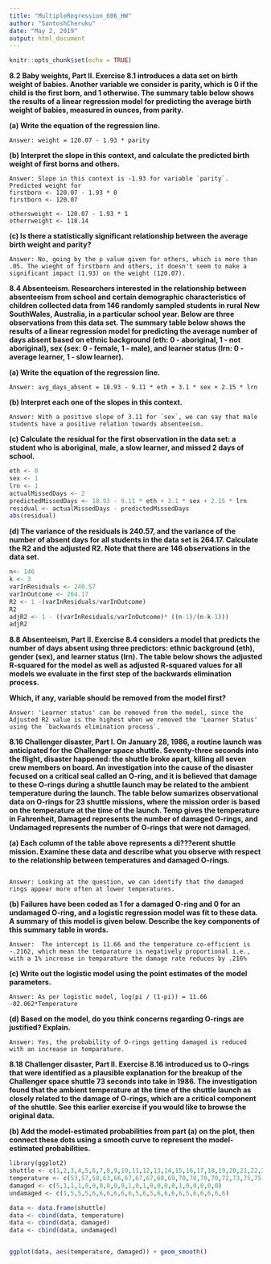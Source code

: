 ```yaml
---
title: "MultipleRegression_606_HW"
author: "SantoshCheruku"
date: "May 2, 2019"
output: html_document
---
```


```r
knitr::opts_chunk$set(echo = TRUE)
```

**8.2 Baby weights, Part II. Exercise 8.1 introduces a data set on birth weight of babies. Another variable we consider is parity, which is 0 if the child is the first born, and 1 otherwise. The summary table below shows the results of a linear regression model for predicting the average birth weight of babies, measured in ounces, from parity.**

**(a) Write the equation of the regression line.**

    Answer: weight = 120.07 - 1.93 * parity

**(b) Interpret the slope in this context, and calculate the predicted birth weight of first borns and others.**

    Answer: Slope in this context is -1.93 for variable `parity`. Predicted weight for 
    firstborn <- 120.07 - 1.93 * 0
    firstborn <- 120.07
    
    othersweight <- 120.07 - 1.93 * 1
    otherrweight <- 118.14
    

**(c) Is there a statistically significant relationship between the average birth weight and parity?**

    Answer: No, going by the p value given for others, which is more than .05. The wieght of firstborn and others, it doesn't seem to make a significant impact (1.93) on the weight (120.07).
    

**8.4 Absenteeism. Researchers interested in the relationship between absenteeism from school and certain demographic characteristics of children collected data from 146 randomly sampled students in rural New SouthWales, Australia, in a particular school year. Below are three observations from this data set. The summary table below shows the results of a linear regression model for predicting the average number of days absent based on ethnic background (eth: 0 - aboriginal, 1 - not aboriginal), sex (sex: 0 - female, 1 - male), and learner status (lrn: 0 - average learner, 1 - slow learner).**


**(a) Write the equation of the regression line.**

    Answer: avg_days_absent = 18.93 - 9.11 * eth + 3.1 * sex + 2.15 * lrn
    
**(b) Interpret each one of the slopes in this context.**

    Answer: With a positive slope of 3.11 for `sex`, we can say that male students have a positive relation towards absenteeism.
    
**(c) Calculate the residual for the first observation in the data set: a student who is aboriginal, male, a slow learner, and missed 2 days of school.**

```r
eth <- 0
sex <- 1
lrn <- 1
actualMissedDays <- 2
predictedMissedDays <- 18.93 - 9.11 * eth + 3.1 * sex + 2.15 * lrn
residual <- actualMissedDays - predictedMissedDays
abs(residual)
```



**(d) The variance of the residuals is 240.57, and the variance of the number of absent days for all students in the data set is 264.17. Calculate the R2 and the adjusted R2. Note that there are 146 observations in the data set.**

```r
n<- 146
k <- 3
varInResiduals <- 240.57
varInOutcome <- 264.17
R2 <- 1 -(varInResiduals/varInOutcome)
R2
adjR2 <- 1 - ((varInResiduals/varInOutcome)* ((n-1)/(n-k-1))) 
adjR2
```



**8.8 Absenteeism, Part II. Exercise 8.4 considers a model that predicts the number of days absent using three predictors: ethnic background (eth), gender (sex), and learner status (lrn). The table below shows the adjusted R-squared for the model as well as adjusted R-squared values for all models we evaluate in the first step of the backwards elimination process.**

**Which, if any, variable should be removed from the model first?**

    Answer: 'Learner status' can be removed from the model, since the Adjusted R2 value is the highest when we removed the 'Learner Status' using the `backwards elimination process`.

**8.16 Challenger disaster, Part I. On January 28, 1986, a routine launch was anticipated for the Challenger space shuttle. Seventy-three seconds into the flight, disaster happened: the shuttle broke apart, killing all seven crew members on board. An investigation into the cause of the disaster focused on a critical seal called an O-ring, and it is believed that damage to these O-rings during a shuttle launch may be related to the ambient temperature during the launch. The table below sumarizes observational data on O-rings for 23 shuttle missions, where the mission order is based on the temperature at the time of the launch. Temp gives the temperature in Fahrenheit, Damaged represents the number of damaged O-rings, and Undamaged represents the number of O-rings that were not damaged.**

**(a) Each column of the table above represents a di???erent shuttle mission. Examine these data and describe what you observe with respect to the relationship between temperatures and damaged O-rings.**
```r
```


    Answer: Looking at the question, we can identify that the damaged rings appear more often at lower temperatures. 
    
**(b) Failures have been coded as 1 for a damaged O-ring and 0 for an undamaged O-ring, and a logistic regression model was fit to these data. A summary of this model is given below. Describe the key components of this summary table in words.**

    Answer:  The intercept is 11.66 and the temperature co-efficient is -.2162, which mean the temparature is negatively proportional i.e., with a 1% increase in temparature the damage rate reduces by .216%
    
**(c) Write out the logistic model using the point estimates of the model parameters.**

    Answer: As per logistic model, log(pi / (1-pi)) = 11.66 -02.062*Temperature
    
**(d) Based on the model, do you think concerns regarding O-rings are justified? Explain.**

    Answer: Yes, the probability of O-rings getting damaged is reduced with an increase in temparature.
    
**8.18 Challenger disaster, Part II. Exercise 8.16 introduced us to O-rings that were identified as a plausible explanation for the breakup of the Challenger space shuttle 73 seconds into take in 1986. The investigation found that the ambient temperature at the time of the shuttle launch as closely related to the damage of O-rings, which are a critical component of the shuttle. See this earlier exercise if you would like to browse the original data.**

**(b) Add the model-estimated probabilities from part (a) on the plot, then connect these dots using a smooth curve to represent the model-estimated probabilities.**

```r
library(ggplot2)
shuttle <- c(1,2,3,4,5,6,7,8,9,10,11,12,13,14,15,16,17,18,19,20,21,22,23)
temperature <- c(53,57,58,63,66,67,67,67,68,69,70,70,70,70,72,73,75,75,76,76,78,79,81)
damaged <- c(5,1,1,1,0,0,0,0,0,0,1,0,1,0,0,0,0,1,0,0,0,0,0)
undamaged <- c(1,5,5,5,6,6,6,6,6,6,5,6,5,6,6,6,6,5,6,6,6,6,6)

data <- data.frame(shuttle)
data <- cbind(data, temperature)
data <- cbind(data, damaged)
data <- cbind(data, undamaged)


ggplot(data, aes(temperature, damaged)) + geom_smooth()
```


